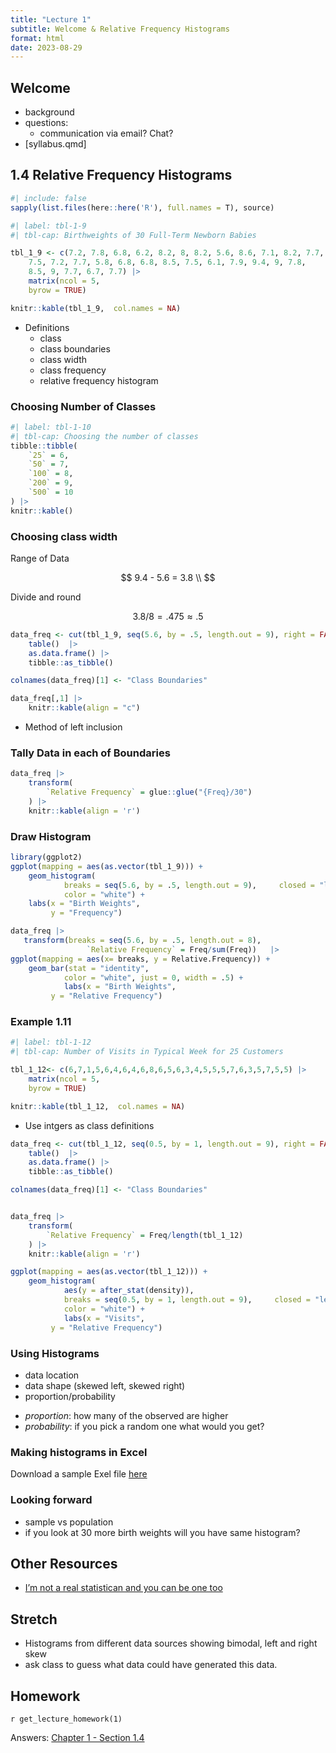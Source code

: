 ```yaml
---
title: "Lecture 1"
subtitle: Welcome & Relative Frequency Histograms
format: html
date: 2023-08-29
---
```



::: {.content-hidden when-format="html"}

## Welcome 
- background
- questions: 
    - communication via email? Chat?
- [syllabus.qmd] 
:::


## 1.4 Relative Frequency Histograms

```r
#| include: false
sapply(list.files(here::here('R'), full.names = T), source)
```

```r
#| label: tbl-1-9
#| tbl-cap: Birthweights of 30 Full-Term Newborn Babies

tbl_1_9 <- c(7.2, 7.8, 6.8, 6.2, 8.2, 8, 8.2, 5.6, 8.6, 7.1, 8.2, 7.7, 
    7.5, 7.2, 7.7, 5.8, 6.8, 6.8, 8.5, 7.5, 6.1, 7.9, 9.4, 9, 7.8, 
    8.5, 9, 7.7, 6.7, 7.7) |> 
    matrix(ncol = 5,
    byrow = TRUE)

knitr::kable(tbl_1_9,  col.names = NA)
```

- Definitions
    - class
    - class boundaries
    - class width
    - class frequency
    - relative frequency histogram


### Choosing Number of Classes

```r
#| label: tbl-1-10
#| tbl-cap: Choosing the number of classes 
tibble::tibble(
    `25` = 6, 
    `50` = 7,
    `100` = 8,
    `200` = 9,
    `500` = 10
) |> 
knitr::kable()
```
    

### Choosing class width

Range of Data

$$
9.4 - 5.6 = 3.8 \\
$$

Divide and round

$$
3.8/8 = .475 \approx .5
$$


```r
data_freq <- cut(tbl_1_9, seq(5.6, by = .5, length.out = 9), right = FALSE) |> 
    table()  |> 
    as.data.frame() |> 
    tibble::as_tibble()

colnames(data_freq)[1] <- "Class Boundaries"

data_freq[,1] |> 
    knitr::kable(align = "c")

```

- Method of left inclusion

### Tally Data in each of Boundaries

```r
data_freq |> 
    transform(
        `Relative Frequency` = glue::glue("{Freq}/30")
    ) |> 
    knitr::kable(align = 'r')
```

### Draw Histogram 

```r
library(ggplot2)
ggplot(mapping = aes(as.vector(tbl_1_9))) + 
    geom_histogram(
            breaks = seq(5.6, by = .5, length.out = 9),     closed = "left",
            color = "white") +
    labs(x = "Birth Weights", 
         y = "Frequency")
```

```r

data_freq |> 
   transform(breaks = seq(5.6, by = .5, length.out = 8),
                 `Relative Frequency` = Freq/sum(Freq))   |> 
ggplot(mapping = aes(x= breaks, y = Relative.Frequency)) + 
    geom_bar(stat = "identity",
            color = "white", just = 0, width = .5) +
            labs(x = "Birth Weights", 
         y = "Relative Frequency")
```

### Example 1.11

```r
#| label: tbl-1-12
#| tbl-cap: Number of Visits in Typical Week for 25 Customers

tbl_1_12<- c(6,7,1,5,6,4,6,4,6,8,6,5,6,3,4,5,5,5,7,6,3,5,7,5,5) |> 
    matrix(ncol = 5,
    byrow = TRUE)

knitr::kable(tbl_1_12,  col.names = NA)
```


- Use intgers as class definitions

```r
data_freq <- cut(tbl_1_12, seq(0.5, by = 1, length.out = 9), right = FALSE) |> 
    table()  |> 
    as.data.frame() |> 
    tibble::as_tibble()

colnames(data_freq)[1] <- "Class Boundaries"


data_freq |> 
    transform(
        `Relative Frequency` = Freq/length(tbl_1_12)
    ) |> 
    knitr::kable(align = 'r')
```



```r

ggplot(mapping = aes(as.vector(tbl_1_12))) + 
    geom_histogram(
            aes(y = after_stat(density)),
            breaks = seq(0.5, by = 1, length.out = 9),     closed = "left",
            color = "white") +
            labs(x = "Visits", 
         y = "Relative Frequency")

```


### Using Histograms

- data location
- data shape (skewed left, skewed right)
- proportion/probability


::: {.content-hidden when-format="html"}
- *proportion*: how many of the observed are higher
- *probability*: if you pick a random one what would you get?
:::


### Making histograms in Excel

Download a sample Exel file [here](lecture-01-histograms.xlsx)


### Looking forward

- sample vs population
- if you look at 30 more birth weights will you have same histogram?


## Other Resources

- [I'm not a real statistican and you can be one too](https://statsepi.substack.com/p/im-not-a-real-statistician-and-you)


::: {.content-hidden when-format="html"}
## Stretch
- Histograms from different data sources showing bimodal, left and right skew
- ask class to guess what data could have generated this data.
:::


## Homework

`r get_lecture_homework(1)`

Answers: [Chapter 1 - Section 1.4](/homework/chapter-01.qmd#section-1.4)
